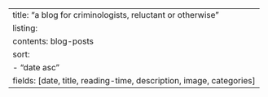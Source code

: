 ---
title: "a blog for criminologists, reluctant or otherwise"
listing:
  contents: blog-posts
  sort:
    - "date asc"  
  fields: [date, title, reading-time, description, image, categories]
---